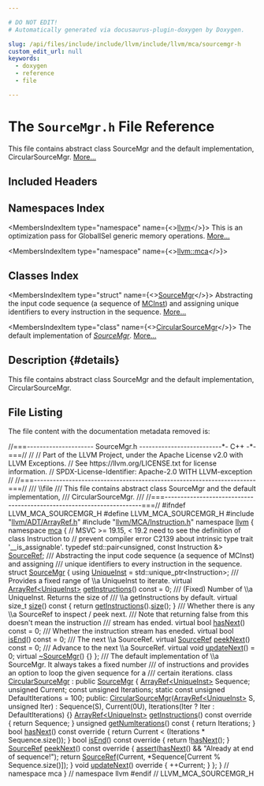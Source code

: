 ```yaml
---

# DO NOT EDIT!
# Automatically generated via docusaurus-plugin-doxygen by Doxygen.

slug: /api/files/include/include/llvm/include/llvm/mca/sourcemgr-h
custom_edit_url: null
keywords:
  - doxygen
  - reference
  - file

---
```





# The `SourceMgr.h` File Reference

<DoxygenPage pluginConfig={pluginConfig}>

This file contains abstract class SourceMgr and the default implementation, CircularSourceMgr. <a href="#details">More...</a>

## Included Headers

<IncludesList>
<IncludesListItem
  filePath="llvm/ADT/ArrayRef.h"
  permalink="/docs/api/files/include/include/llvm/include/llvm/adt/arrayref-h"
  isLocal="true" />
<IncludesListItem
  filePath="llvm/MCA/Instruction.h"
  permalink="/docs/api/files/include/include/llvm/include/llvm/mca/instruction-h"
  isLocal="true" />
</IncludesList>

## Namespaces Index

<MembersIndex>

<MembersIndexItem
  type="namespace"
  name={<><a href="/docs/api/namespaces/llvm">llvm</a></>}>
This is an optimization pass for GlobalISel generic memory operations. <a href="/docs/api/namespaces/llvm/#details">More...</a>
</MembersIndexItem>

<MembersIndexItem
  type="namespace"
  name={<><a href="/docs/api/namespaces/llvm/mca">llvm::mca</a></>}>
</MembersIndexItem>

</MembersIndex>

## Classes Index

<MembersIndex>

<MembersIndexItem
  type="struct"
  name={<><a href="/docs/api/structs/llvm/mca/sourcemgr">SourceMgr</a></>}>
Abstracting the input code sequence (a sequence of <a href="/docs/api/classes/llvm/mcinst">MCInst</a>) and assigning unique identifiers to every instruction in the sequence. <a href="/docs/api/structs/llvm/mca/sourcemgr/#details">More...</a>
</MembersIndexItem>

<MembersIndexItem
  type="class"
  name={<><a href="/docs/api/classes/llvm/mca/circularsourcemgr">CircularSourceMgr</a></>}>
The default implementation of <em><a href="/docs/api/structs/llvm/mca/sourcemgr">SourceMgr</a></em>. <a href="/docs/api/classes/llvm/mca/circularsourcemgr/#details">More...</a>
</MembersIndexItem>

</MembersIndex>

## Description {#details}

This file contains abstract class SourceMgr and the default implementation, CircularSourceMgr.

## File Listing

The file content with the documentation metadata removed is:

<ProgramListing>

<Link id="l00001" /><CodeLine lineNumber="1"><Highlight kind="comment">//===--------------------- SourceMgr.h --------------------------&#42;- C++ -&#42;-===//</Highlight><Highlight kind="normal"></Highlight></CodeLine>
<Link id="l00002" /><CodeLine lineNumber="2"><Highlight kind="normal"></Highlight><Highlight kind="comment">//</Highlight><Highlight kind="normal"></Highlight></CodeLine>
<Link id="l00003" /><CodeLine lineNumber="3"><Highlight kind="normal"></Highlight><Highlight kind="comment">// Part of the LLVM Project, under the Apache License v2.0 with LLVM Exceptions.</Highlight><Highlight kind="normal"></Highlight></CodeLine>
<Link id="l00004" /><CodeLine lineNumber="4"><Highlight kind="normal"></Highlight><Highlight kind="comment">// See https://llvm.org/LICENSE.txt for license information.</Highlight><Highlight kind="normal"></Highlight></CodeLine>
<Link id="l00005" /><CodeLine lineNumber="5"><Highlight kind="normal"></Highlight><Highlight kind="comment">// SPDX-License-Identifier: Apache-2.0 WITH LLVM-exception</Highlight><Highlight kind="normal"></Highlight></CodeLine>
<Link id="l00006" /><CodeLine lineNumber="6"><Highlight kind="normal"></Highlight><Highlight kind="comment">//</Highlight><Highlight kind="normal"></Highlight></CodeLine>
<Link id="l00007" /><CodeLine lineNumber="7"><Highlight kind="normal"></Highlight><Highlight kind="comment">//===----------------------------------------------------------------------===//</Highlight><Highlight kind="comment"></Highlight></CodeLine>
<Link id="l00008" /><CodeLine lineNumber="8"><Highlight kind="comment">/// \\file</Highlight></CodeLine>
<Link id="l00009" /><CodeLine lineNumber="9"><Highlight kind="comment">/// This file contains abstract class SourceMgr and the default implementation,</Highlight></CodeLine>
<Link id="l00010" /><CodeLine lineNumber="10"><Highlight kind="comment">/// CircularSourceMgr.</Highlight></CodeLine>
<Link id="l00011" /><CodeLine lineNumber="11"><Highlight kind="comment">///</Highlight><Highlight kind="normal"></Highlight></CodeLine>
<Link id="l00012" /><CodeLine lineNumber="12"><Highlight kind="normal"></Highlight><Highlight kind="comment">//===----------------------------------------------------------------------===//</Highlight><Highlight kind="normal"></Highlight></CodeLine>
<Link id="l00013" /><CodeLine lineNumber="13"><Highlight kind="normal"></Highlight></CodeLine>
<Link id="l00014" /><CodeLine lineNumber="14"><Highlight kind="normal"></Highlight><Highlight kind="preprocessor">#ifndef LLVM&#95;MCA&#95;SOURCEMGR&#95;H</Highlight><Highlight kind="normal"></Highlight></CodeLine>
<Link id="l00015" /><CodeLine lineNumber="15"><Highlight kind="normal"></Highlight><Highlight kind="preprocessor">#define LLVM&#95;MCA&#95;SOURCEMGR&#95;H</Highlight><Highlight kind="normal"></Highlight></CodeLine>
<Link id="l00016" /><CodeLine lineNumber="16"><Highlight kind="normal"></Highlight></CodeLine>
<Link id="l00017" /><CodeLine lineNumber="17"><Highlight kind="normal"></Highlight><Highlight kind="preprocessor">#include &quot;<a href="/docs/api/files/include/include/llvm/include/llvm/adt/arrayref-h">llvm/ADT/ArrayRef.h</a>&quot;</Highlight><Highlight kind="normal"></Highlight></CodeLine>
<Link id="l00018" /><CodeLine lineNumber="18"><Highlight kind="normal"></Highlight><Highlight kind="preprocessor">#include &quot;<a href="/docs/api/files/include/include/llvm/include/llvm/mca/instruction-h">llvm/MCA/Instruction.h</a>&quot;</Highlight><Highlight kind="normal"></Highlight></CodeLine>
<Link id="l00019" /><CodeLine lineNumber="19"><Highlight kind="normal"></Highlight></CodeLine>
<Link id="l00020" /><CodeLine lineNumber="20"><Highlight kind="normal"></Highlight><Highlight kind="keyword">namespace </Highlight><Highlight kind="normal"><a href="/docs/api/namespaces/llvm">llvm</a> &#123;</Highlight></CodeLine>
<Link id="l00021" /><CodeLine lineNumber="21"><Highlight kind="normal"></Highlight><Highlight kind="keyword">namespace </Highlight><Highlight kind="normal"><a href="/docs/api/namespaces/llvm/mca">mca</a> &#123;</Highlight></CodeLine>
<Link id="l00022" /><CodeLine lineNumber="22"><Highlight kind="normal"></Highlight></CodeLine>
<Link id="l00023" /><CodeLine lineNumber="23"><Highlight kind="normal"></Highlight><Highlight kind="comment">// MSVC &gt;= 19.15, &lt; 19.2 need to see the definition of class Instruction to</Highlight><Highlight kind="normal"></Highlight></CodeLine>
<Link id="l00024" /><CodeLine lineNumber="24"><Highlight kind="normal"></Highlight><Highlight kind="comment">// prevent compiler error C2139 about intrinsic type trait &#39;&#95;&#95;is&#95;assignable&#39;.</Highlight><Highlight kind="normal"></Highlight></CodeLine>
<Link id="l00025" /><CodeLine lineNumber="25" lineLink="/docs/api/namespaces/llvm/mca/#a6194ec8d4ff9d0552963291008b31ee7"><Highlight kind="normal"></Highlight><Highlight kind="keyword">typedef</Highlight><Highlight kind="normal"> std::pair&lt;unsigned, const Instruction &amp;&gt; <a href="/docs/api/namespaces/llvm/mca/#a6194ec8d4ff9d0552963291008b31ee7">SourceRef</a>;</Highlight></CodeLine>
<Link id="l00026" /><CodeLine lineNumber="26"><Highlight kind="normal"></Highlight><Highlight kind="comment"></Highlight></CodeLine>
<Link id="l00027" /><CodeLine lineNumber="27"><Highlight kind="comment">/// Abstracting the input code sequence (a sequence of MCInst) and assigning</Highlight></CodeLine>
<Link id="l00028" /><CodeLine lineNumber="28"><Highlight kind="comment">/// unique identifiers to every instruction in the sequence.</Highlight><Highlight kind="normal"></Highlight></CodeLine>
<Link id="l00029" /><CodeLine lineNumber="29" lineLink="/docs/api/structs/llvm/mca/sourcemgr"><Highlight kind="normal"></Highlight><Highlight kind="keyword">struct </Highlight><Highlight kind="normal"><a href="/docs/api/structs/llvm/mca/sourcemgr">SourceMgr</a> &#123;</Highlight></CodeLine>
<Link id="l00030" /><CodeLine lineNumber="30" lineLink="/docs/api/structs/llvm/mca/sourcemgr/#ac81a93288d7e85027cbd1ec07d5d8432"><Highlight kind="normal">  </Highlight><Highlight kind="keyword">using </Highlight><Highlight kind="normal"><a href="/docs/api/structs/llvm/mca/sourcemgr/#ac81a93288d7e85027cbd1ec07d5d8432">UniqueInst</a> = std::unique&#95;ptr&lt;Instruction&gt;;</Highlight></CodeLine>
<Link id="l00031" /><CodeLine lineNumber="31"><Highlight kind="normal"></Highlight><Highlight kind="comment"></Highlight></CodeLine>
<Link id="l00032" /><CodeLine lineNumber="32"><Highlight kind="comment">  /// Provides a fixed range of \\a UniqueInst to iterate.</Highlight><Highlight kind="normal"></Highlight></CodeLine>
<Link id="l00033" /><CodeLine lineNumber="33" lineLink="/docs/api/structs/llvm/mca/sourcemgr/#a83bbe5e07cea5bde328dde339681a168"><Highlight kind="normal">  </Highlight><Highlight kind="keyword">virtual</Highlight><Highlight kind="normal"> <a href="/docs/api/classes/llvm/arrayref">ArrayRef&lt;UniqueInst&gt;</a> <a href="/docs/api/structs/llvm/mca/sourcemgr/#a83bbe5e07cea5bde328dde339681a168">getInstructions</a>() </Highlight><Highlight kind="keyword">const</Highlight><Highlight kind="normal"> = 0;</Highlight></CodeLine>
<Link id="l00034" /><CodeLine lineNumber="34"><Highlight kind="normal"></Highlight><Highlight kind="comment"></Highlight></CodeLine>
<Link id="l00035" /><CodeLine lineNumber="35"><Highlight kind="comment">  /// (Fixed) Number of \\a UniqueInst. Returns the size of</Highlight></CodeLine>
<Link id="l00036" /><CodeLine lineNumber="36"><Highlight kind="comment">  /// \\a getInstructions by default.</Highlight><Highlight kind="normal"></Highlight></CodeLine>
<Link id="l00037" /><CodeLine lineNumber="37" lineLink="/docs/api/structs/llvm/mca/sourcemgr/#a28567a06f9ff4a7bbdb9d23603b14cf5"><Highlight kind="normal">  </Highlight><Highlight kind="keyword">virtual</Highlight><Highlight kind="normal"> </Highlight><Highlight kind="keywordtype">size&#95;t</Highlight><Highlight kind="normal"> <a href="/docs/api/structs/llvm/mca/sourcemgr/#a28567a06f9ff4a7bbdb9d23603b14cf5">size</a>()</Highlight><Highlight kind="keyword"> const </Highlight><Highlight kind="normal">&#123; </Highlight><Highlight kind="keywordflow">return</Highlight><Highlight kind="normal"> <a href="/docs/api/structs/llvm/mca/sourcemgr/#a83bbe5e07cea5bde328dde339681a168">getInstructions</a>().<a href="/docs/api/classes/llvm/arrayref/#a85ffb6531d4cda988ea81f18d4e56fb7">size</a>(); &#125;</Highlight></CodeLine>
<Link id="l00038" /><CodeLine lineNumber="38"><Highlight kind="normal"></Highlight><Highlight kind="comment"></Highlight></CodeLine>
<Link id="l00039" /><CodeLine lineNumber="39"><Highlight kind="comment">  /// Whether there is any \\a SourceRef to inspect / peek next.</Highlight></CodeLine>
<Link id="l00040" /><CodeLine lineNumber="40"><Highlight kind="comment">  /// Note that returning false from this doesn&#39;t mean the instruction</Highlight></CodeLine>
<Link id="l00041" /><CodeLine lineNumber="41"><Highlight kind="comment">  /// stream has ended.</Highlight><Highlight kind="normal"></Highlight></CodeLine>
<Link id="l00042" /><CodeLine lineNumber="42" lineLink="/docs/api/structs/llvm/mca/sourcemgr/#afe16a1071f44255130ad8e0a8b47be4f"><Highlight kind="normal">  </Highlight><Highlight kind="keyword">virtual</Highlight><Highlight kind="normal"> </Highlight><Highlight kind="keywordtype">bool</Highlight><Highlight kind="normal"> <a href="/docs/api/structs/llvm/mca/sourcemgr/#afe16a1071f44255130ad8e0a8b47be4f">hasNext</a>() </Highlight><Highlight kind="keyword">const</Highlight><Highlight kind="normal"> = 0;</Highlight></CodeLine>
<Link id="l00043" /><CodeLine lineNumber="43"><Highlight kind="normal"></Highlight><Highlight kind="comment"></Highlight></CodeLine>
<Link id="l00044" /><CodeLine lineNumber="44"><Highlight kind="comment">  /// Whether the instruction stream has eneded.</Highlight><Highlight kind="normal"></Highlight></CodeLine>
<Link id="l00045" /><CodeLine lineNumber="45" lineLink="/docs/api/structs/llvm/mca/sourcemgr/#aa062242c151e18d00bd68f6bde3726a7"><Highlight kind="normal">  </Highlight><Highlight kind="keyword">virtual</Highlight><Highlight kind="normal"> </Highlight><Highlight kind="keywordtype">bool</Highlight><Highlight kind="normal"> <a href="/docs/api/structs/llvm/mca/sourcemgr/#aa062242c151e18d00bd68f6bde3726a7">isEnd</a>() </Highlight><Highlight kind="keyword">const</Highlight><Highlight kind="normal"> = 0;</Highlight></CodeLine>
<Link id="l00046" /><CodeLine lineNumber="46"><Highlight kind="normal"></Highlight><Highlight kind="comment"></Highlight></CodeLine>
<Link id="l00047" /><CodeLine lineNumber="47"><Highlight kind="comment">  /// The next \\a SourceRef.</Highlight><Highlight kind="normal"></Highlight></CodeLine>
<Link id="l00048" /><CodeLine lineNumber="48" lineLink="/docs/api/structs/llvm/mca/sourcemgr/#ad28a21d3b817efd2ca56891b7df785e6"><Highlight kind="normal">  </Highlight><Highlight kind="keyword">virtual</Highlight><Highlight kind="normal"> <a href="/docs/api/namespaces/llvm/mca/#a6194ec8d4ff9d0552963291008b31ee7">SourceRef</a> <a href="/docs/api/structs/llvm/mca/sourcemgr/#ad28a21d3b817efd2ca56891b7df785e6">peekNext</a>() </Highlight><Highlight kind="keyword">const</Highlight><Highlight kind="normal"> = 0;</Highlight></CodeLine>
<Link id="l00049" /><CodeLine lineNumber="49"><Highlight kind="normal"></Highlight><Highlight kind="comment"></Highlight></CodeLine>
<Link id="l00050" /><CodeLine lineNumber="50"><Highlight kind="comment">  /// Advance to the next \\a SourceRef.</Highlight><Highlight kind="normal"></Highlight></CodeLine>
<Link id="l00051" /><CodeLine lineNumber="51" lineLink="/docs/api/structs/llvm/mca/sourcemgr/#a07533029273c58a25a28ec3d68856abd"><Highlight kind="normal">  </Highlight><Highlight kind="keyword">virtual</Highlight><Highlight kind="normal"> </Highlight><Highlight kind="keywordtype">void</Highlight><Highlight kind="normal"> <a href="/docs/api/structs/llvm/mca/sourcemgr/#a07533029273c58a25a28ec3d68856abd">updateNext</a>() = 0;</Highlight></CodeLine>
<Link id="l00052" /><CodeLine lineNumber="52"><Highlight kind="normal"></Highlight></CodeLine>
<Link id="l00053" /><CodeLine lineNumber="53" lineLink="/docs/api/structs/llvm/mca/sourcemgr/#a888710418e29a832599c9a3c763b9f98"><Highlight kind="normal">  </Highlight><Highlight kind="keyword">virtual</Highlight><Highlight kind="normal"> <a href="/docs/api/structs/llvm/mca/sourcemgr/#a888710418e29a832599c9a3c763b9f98">~SourceMgr</a>() &#123;&#125;</Highlight></CodeLine>
<Link id="l00054" /><CodeLine lineNumber="54"><Highlight kind="normal">&#125;;</Highlight></CodeLine>
<Link id="l00055" /><CodeLine lineNumber="55"><Highlight kind="normal"></Highlight><Highlight kind="comment"></Highlight></CodeLine>
<Link id="l00056" /><CodeLine lineNumber="56"><Highlight kind="comment">/// The default implementation of \\a SourceMgr. It always takes a fixed number</Highlight></CodeLine>
<Link id="l00057" /><CodeLine lineNumber="57"><Highlight kind="comment">/// of instructions and provides an option to loop the given sequence for a</Highlight></CodeLine>
<Link id="l00058" /><CodeLine lineNumber="58"><Highlight kind="comment">/// certain iterations.</Highlight><Highlight kind="normal"></Highlight></CodeLine>
<Link id="l00059" /><CodeLine lineNumber="59" lineLink="/docs/api/classes/llvm/mca/circularsourcemgr"><Highlight kind="normal"></Highlight><Highlight kind="keyword">class </Highlight><Highlight kind="normal"><a href="/docs/api/classes/llvm/mca/circularsourcemgr/#a95e99cedb2dcb18331155158efe7b836">CircularSourceMgr</a> : </Highlight><Highlight kind="keyword">public</Highlight><Highlight kind="normal"> <a href="/docs/api/structs/llvm/mca/sourcemgr">SourceMgr</a> &#123;</Highlight></CodeLine>
<Link id="l00060" /><CodeLine lineNumber="60"><Highlight kind="normal">  <a href="/docs/api/classes/llvm/arrayref">ArrayRef&lt;UniqueInst&gt;</a> Sequence;</Highlight></CodeLine>
<Link id="l00061" /><CodeLine lineNumber="61"><Highlight kind="normal">  </Highlight><Highlight kind="keywordtype">unsigned</Highlight><Highlight kind="normal"> Current;</Highlight></CodeLine>
<Link id="l00062" /><CodeLine lineNumber="62"><Highlight kind="normal">  </Highlight><Highlight kind="keyword">const</Highlight><Highlight kind="normal"> </Highlight><Highlight kind="keywordtype">unsigned</Highlight><Highlight kind="normal"> Iterations;</Highlight></CodeLine>
<Link id="l00063" /><CodeLine lineNumber="63"><Highlight kind="normal">  </Highlight><Highlight kind="keyword">static</Highlight><Highlight kind="normal"> </Highlight><Highlight kind="keyword">const</Highlight><Highlight kind="normal"> </Highlight><Highlight kind="keywordtype">unsigned</Highlight><Highlight kind="normal"> DefaultIterations = 100;</Highlight></CodeLine>
<Link id="l00064" /><CodeLine lineNumber="64"><Highlight kind="normal"></Highlight></CodeLine>
<Link id="l00065" /><CodeLine lineNumber="65"><Highlight kind="normal"></Highlight><Highlight kind="keyword">public</Highlight><Highlight kind="normal">:</Highlight></CodeLine>
<Link id="l00066" /><CodeLine lineNumber="66" lineLink="/docs/api/classes/llvm/mca/circularsourcemgr/#a95e99cedb2dcb18331155158efe7b836"><Highlight kind="normal">  <a href="/docs/api/classes/llvm/mca/circularsourcemgr/#a95e99cedb2dcb18331155158efe7b836">CircularSourceMgr</a>(<a href="/docs/api/classes/llvm/arrayref">ArrayRef&lt;UniqueInst&gt;</a> S, </Highlight><Highlight kind="keywordtype">unsigned</Highlight><Highlight kind="normal"> Iter)</Highlight></CodeLine>
<Link id="l00067" /><CodeLine lineNumber="67"><Highlight kind="normal">      : Sequence(S), Current(0U), Iterations(Iter ? Iter : DefaultIterations) &#123;&#125;</Highlight></CodeLine>
<Link id="l00068" /><CodeLine lineNumber="68"><Highlight kind="normal"></Highlight></CodeLine>
<Link id="l00069" /><CodeLine lineNumber="69" lineLink="/docs/api/classes/llvm/mca/circularsourcemgr/#adabc513f964730c96e883f7c48118473"><Highlight kind="normal">  <a href="/docs/api/classes/llvm/arrayref">ArrayRef&lt;UniqueInst&gt;</a> <a href="/docs/api/classes/llvm/mca/circularsourcemgr/#adabc513f964730c96e883f7c48118473">getInstructions</a>()</Highlight><Highlight kind="keyword"> const override </Highlight><Highlight kind="normal">&#123; </Highlight><Highlight kind="keywordflow">return</Highlight><Highlight kind="normal"> Sequence; &#125;</Highlight></CodeLine>
<Link id="l00070" /><CodeLine lineNumber="70"><Highlight kind="normal"></Highlight></CodeLine>
<Link id="l00071" /><CodeLine lineNumber="71" lineLink="/docs/api/classes/llvm/mca/circularsourcemgr/#ae5a0fd51dc9bc80138d7ab95dbbe6852"><Highlight kind="normal">  </Highlight><Highlight kind="keywordtype">unsigned</Highlight><Highlight kind="normal"> <a href="/docs/api/classes/llvm/mca/circularsourcemgr/#ae5a0fd51dc9bc80138d7ab95dbbe6852">getNumIterations</a>()</Highlight><Highlight kind="keyword"> const </Highlight><Highlight kind="normal">&#123; </Highlight><Highlight kind="keywordflow">return</Highlight><Highlight kind="normal"> Iterations; &#125;</Highlight></CodeLine>
<Link id="l00072" /><CodeLine lineNumber="72" lineLink="/docs/api/classes/llvm/mca/circularsourcemgr/#aa031b6a78fde1a9184b6d0995c9594e6"><Highlight kind="normal">  </Highlight><Highlight kind="keywordtype">bool</Highlight><Highlight kind="normal"> <a href="/docs/api/classes/llvm/mca/circularsourcemgr/#aa031b6a78fde1a9184b6d0995c9594e6">hasNext</a>()</Highlight><Highlight kind="keyword"> const override </Highlight><Highlight kind="normal">&#123;</Highlight></CodeLine>
<Link id="l00073" /><CodeLine lineNumber="73"><Highlight kind="normal">    </Highlight><Highlight kind="keywordflow">return</Highlight><Highlight kind="normal"> Current &lt; (Iterations &#42; Sequence.size());</Highlight></CodeLine>
<Link id="l00074" /><CodeLine lineNumber="74"><Highlight kind="normal">  &#125;</Highlight></CodeLine>
<Link id="l00075" /><CodeLine lineNumber="75" lineLink="/docs/api/classes/llvm/mca/circularsourcemgr/#ae41af656ae469609ce5bd8d09d0ffd9e"><Highlight kind="normal">  </Highlight><Highlight kind="keywordtype">bool</Highlight><Highlight kind="normal"> <a href="/docs/api/classes/llvm/mca/circularsourcemgr/#ae41af656ae469609ce5bd8d09d0ffd9e">isEnd</a>()</Highlight><Highlight kind="keyword"> const override </Highlight><Highlight kind="normal">&#123; </Highlight><Highlight kind="keywordflow">return</Highlight><Highlight kind="normal"> !<a href="/docs/api/classes/llvm/mca/circularsourcemgr/#aa031b6a78fde1a9184b6d0995c9594e6">hasNext</a>(); &#125;</Highlight></CodeLine>
<Link id="l00076" /><CodeLine lineNumber="76"><Highlight kind="normal"></Highlight></CodeLine>
<Link id="l00077" /><CodeLine lineNumber="77" lineLink="/docs/api/classes/llvm/mca/circularsourcemgr/#a25e5a5600f33291818ca782f049edf72"><Highlight kind="normal">  <a href="/docs/api/namespaces/llvm/mca/#a6194ec8d4ff9d0552963291008b31ee7">SourceRef</a> <a href="/docs/api/classes/llvm/mca/circularsourcemgr/#a25e5a5600f33291818ca782f049edf72">peekNext</a>()</Highlight><Highlight kind="keyword"> const override </Highlight><Highlight kind="normal">&#123;</Highlight></CodeLine>
<Link id="l00078" /><CodeLine lineNumber="78"><Highlight kind="normal">    <a href="/docs/api/files/lib/lib/target/lib/target/amdgpu/silowercontrolflow-cpp/#a4868c5d81c5ccc98c47aeab6244346a0">assert</a>(<a href="/docs/api/classes/llvm/mca/circularsourcemgr/#aa031b6a78fde1a9184b6d0995c9594e6">hasNext</a>() &amp;&amp; </Highlight><Highlight kind="stringliteral">&quot;Already at end of sequence!&quot;</Highlight><Highlight kind="normal">);</Highlight></CodeLine>
<Link id="l00079" /><CodeLine lineNumber="79"><Highlight kind="normal">    </Highlight><Highlight kind="keywordflow">return</Highlight><Highlight kind="normal"> <a href="/docs/api/namespaces/llvm/mca/#a6194ec8d4ff9d0552963291008b31ee7">SourceRef</a>(Current, &#42;Sequence&#91;Current % Sequence.size()&#93;);</Highlight></CodeLine>
<Link id="l00080" /><CodeLine lineNumber="80"><Highlight kind="normal">  &#125;</Highlight></CodeLine>
<Link id="l00081" /><CodeLine lineNumber="81"><Highlight kind="normal"></Highlight></CodeLine>
<Link id="l00082" /><CodeLine lineNumber="82" lineLink="/docs/api/classes/llvm/mca/circularsourcemgr/#a001874edd6c1b23242ea99c19563f3da"><Highlight kind="normal">  </Highlight><Highlight kind="keywordtype">void</Highlight><Highlight kind="normal"> <a href="/docs/api/classes/llvm/mca/circularsourcemgr/#a001874edd6c1b23242ea99c19563f3da">updateNext</a>()</Highlight><Highlight kind="keyword"> override </Highlight><Highlight kind="normal">&#123; ++Current; &#125;</Highlight></CodeLine>
<Link id="l00083" /><CodeLine lineNumber="83"><Highlight kind="normal">&#125;;</Highlight></CodeLine>
<Link id="l00084" /><CodeLine lineNumber="84"><Highlight kind="normal"></Highlight></CodeLine>
<Link id="l00085" /><CodeLine lineNumber="85"><Highlight kind="normal">&#125; </Highlight><Highlight kind="comment">// namespace mca</Highlight><Highlight kind="normal"></Highlight></CodeLine>
<Link id="l00086" /><CodeLine lineNumber="86"><Highlight kind="normal">&#125; </Highlight><Highlight kind="comment">// namespace llvm</Highlight><Highlight kind="normal"></Highlight></CodeLine>
<Link id="l00087" /><CodeLine lineNumber="87"><Highlight kind="normal"></Highlight></CodeLine>
<Link id="l00088" /><CodeLine lineNumber="88"><Highlight kind="normal"></Highlight><Highlight kind="preprocessor">#endif </Highlight><Highlight kind="comment">// LLVM&#95;MCA&#95;SOURCEMGR&#95;H</Highlight><Highlight kind="normal"></Highlight></CodeLine>

</ProgramListing>

</DoxygenPage>
